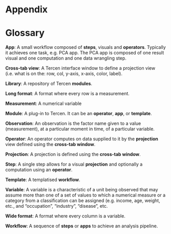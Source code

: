 # Appendix {.unnumbered}

# Glossary {-}

__App__:
A small workflow composed of __steps__, visuals and __operators__. Typically it 
achieves one task, e.g. PCA app. The PCA app is composed of one result visual 
and one computation and one data wrangling step.

__Cross-tab view__:
A Tercen interface window to define a projection view (i.e. what is on the: 
row, col, y-axis, x-axis, color, label).

__Library__:
A repository of Tercen __modules__.

__Long format__:
A format where every row is a measurement.

__Measurement__: A numerical variable

__Module__:
A plug-in to Tercen. It can be an __operator__, __app__, or __template__. 

__Observation__: An observation is the factor name given to a value (measurement), 
at a particular moment in time, of a particular variable.

__Operator__:
An operator computes on data supplied to it by the __projection__ view defined using the __cross-tab window__.

__Projection__:
A projection is defined using the __cross-tab window__.

__Step__:
A single step allows for a visual __projection__ and optionally a 
computation using an __operator__.

__Template__:
A templatised __workflow__.

__Variable__: A variable is a characteristic of a unit being observed that may 
assume more than one of a set of values to which a numerical measure or a 
category from a classification can be assigned (e.g. income, age, weight, etc., 
and “occupation”, “industry”, “disease”, etc.

__Wide format__:
A format where every column is a variable.

__Workflow__:
A sequence of __steps__ or __apps__ to achieve an analysis pipeline.
